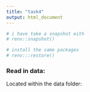 ```yaml
---
title: "task4"
output: html_document
---
```


```r
# i have take a snapshot eith
# renv::snapshot()

# install the same packages
# renv:::restore()
```

### Read in data:

Located within the data folder:


